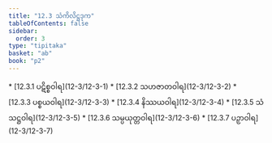 ```yaml
---
title: "12.3 သံကိလိဋ္ဌဒုက"
tableOfContents: false
sidebar:
  order: 3
type: "tipitaka"
basket: "ab"
book: "p2"
---
```



<DynamicBreadcrumb />



<TableOfContents book="p2" section="12.3">
* [12.3.1 ပဋိစ္စဝါရ](12-3/12-3-1)
* [12.3.2 သဟဇာတဝါရ](12-3/12-3-2)
* [12.3.3 ပစ္စယဝါရ](12-3/12-3-3)
* [12.3.4 နိဿယဝါရ](12-3/12-3-4)
* [12.3.5 သံသဋ္ဌဝါရ](12-3/12-3-5)
* [12.3.6 သမ္ပယုတ္တဝါရ](12-3/12-3-6)
* [12.3.7 ပဉှာဝါရ](12-3/12-3-7)
</TableOfContents>
